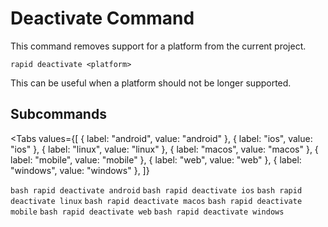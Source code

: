 # Deactivate Command

This command removes support for a platform from the current project.

```
rapid deactivate <platform>
```

This can be useful when a platform should not be longer supported.

## Subcommands

<Tabs
  values={[
    { label: "android", value: "android" },
    { label: "ios", value: "ios" },
    { label: "linux", value: "linux" },
    { label: "macos", value: "macos" },
    { label: "mobile", value: "mobile" },
    { label: "web", value: "web" },
    { label: "windows", value: "windows" },
  ]}
>
  <TabItem value="android">```bash rapid deactivate android```</TabItem>
  <TabItem value="ios">```bash rapid deactivate ios```</TabItem>
  <TabItem value="linux">```bash rapid deactivate linux```</TabItem>
  <TabItem value="macos">```bash rapid deactivate macos```</TabItem>
  <TabItem value="mobile">```bash rapid deactivate mobile```</TabItem>
  <TabItem value="web">```bash rapid deactivate web```</TabItem>
  <TabItem value="windows">```bash rapid deactivate windows```</TabItem>
</Tabs>
